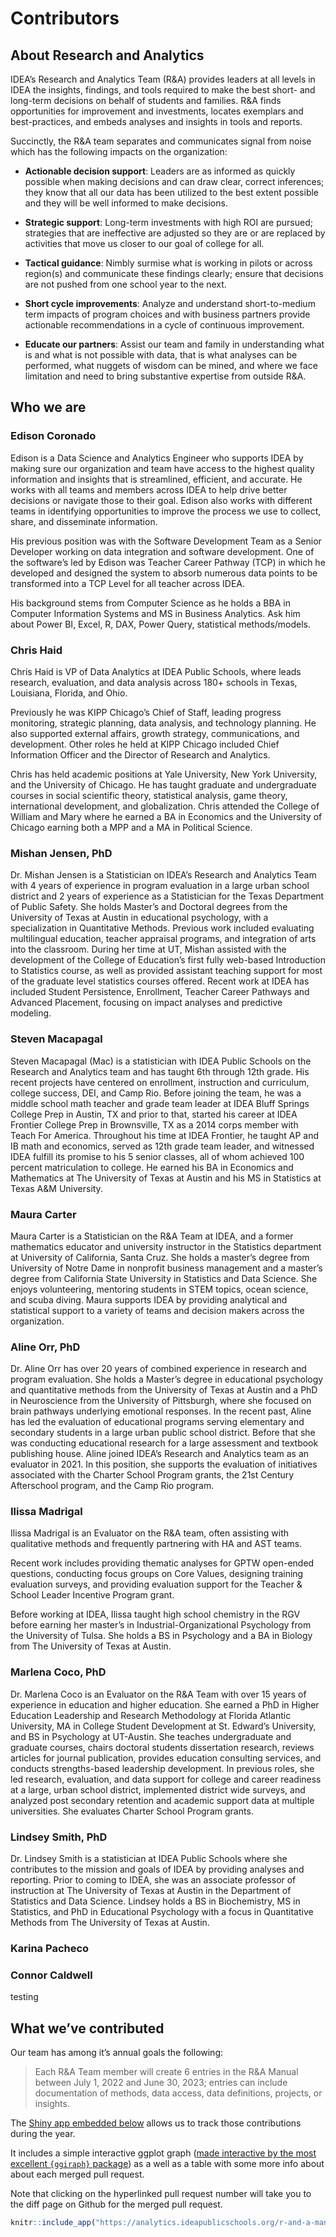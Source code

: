 # Contributors {#who}

## About Research and Analytics

IDEA's Research and Analytics Team (R&A) provides leaders at all levels in IDEA the insights, findings, and tools required to make the best short- and long-term decisions on behalf of students and families.  R&A finds opportunities for improvement and investments, locates exemplars and best-practices, and embeds analyses and insights in tools and reports. 

Succinctly, the R&A team separates and communicates signal from noise which has the following impacts on the organization:

* **Actionable decision support**: Leaders are as informed as quickly possible when making decisions and can draw clear, correct inferences; they know that all our data has been utilized to the best extent possible and they will be well informed to make decisions.

* **Strategic support**: Long-term investments with high ROI are pursued; strategies that are ineffective are adjusted so they are or are replaced by activities that move us closer to our goal of college for all. 

* **Tactical guidance**: Nimbly surmise what is working in pilots or across region(s) and communicate these findings clearly; ensure that decisions are not pushed from one school year to the next.

*	**Short cycle improvements**: Analyze and understand short-to-medium term impacts of program choices and with business partners provide actionable recommendations in a cycle of continuous improvement.

* **Educate our partners**: Assist our team and family in understanding what is and what is not possible with data, that is what analyses can be performed, what nuggets of wisdom can be mined, and where we face limitation and need to bring substantive expertise from outside R&A.   



## Who we are

### Edison Coronado

Edison is a Data Science and Analytics Engineer who supports IDEA by making sure our organization and team have access to the highest quality information and insights that is streamlined, efficient, and accurate.  He works with all teams and members across IDEA to help drive better decisions or navigate those to their goal. Edison also works with different teams in identifying opportunities to improve the process we use to collect, share, and disseminate information.

His previous position was with the Software Development Team as a Senior Developer working on data integration and software development. One of the software’s led by Edison was Teacher Career Pathway (TCP) in which he developed and designed the system to absorb numerous data points to be transformed into a TCP Level for all teacher across IDEA.

His background stems from Computer Science as he holds a BBA in Computer Information Systems and MS in Business Analytics. Ask him about Power BI, Excel, R, DAX, Power Query, statistical methods/models. 

### Chris Haid 
Chris Haid is VP of Data Analytics at IDEA Public Schools, where leads research, evaluation, and data analysis across 180+ schools in Texas, Louisiana, Florida, and Ohio.

Previously he was KIPP Chicago’s Chief of Staff, leading progress monitoring, strategic planning, data analysis, and technology planning. He also supported external affairs, growth strategy, communications, and development. Other roles he held at KIPP Chicago included Chief Information Officer and the Director of Research and Analytics.

Chris has held academic positions at Yale University, New York University, and the University of Chicago. He has taught graduate and undergraduate courses in social scientific theory, statistical analysis, game theory, international development, and globalization. Chris attended the College of William and Mary where he earned a BA in Economics and the University of Chicago earning both a MPP and a MA in Political Science.

### Mishan Jensen, PhD
Dr. Mishan Jensen is a Statistician on IDEA’s Research and Analytics Team with 4 years of experience in program evaluation in a large urban school district and 2 years of experience as a Statistician for the Texas Department of Public Safety. She holds Master's and Doctoral degrees from the University of Texas at Austin in educational psychology, with a specialization in Quantitative Methods. Previous work included evaluating multilingual education, teacher appraisal programs, and integration of arts into the classroom. During her time at UT, Mishan assisted with the development of the College of Education’s first fully web-based Introduction to Statistics course, as well as provided assistant teaching support for most of the graduate level statistics courses offered. Recent work at IDEA has included Student Persistence, Enrollment, Teacher Career Pathways and Advanced Placement, focusing on impact analyses and predictive modeling.

### Steven Macapagal
Steven Macapagal (Mac) is a statistician with IDEA Public Schools on the Research and Analytics team and has taught 6th through 12th grade. His recent projects have centered on enrollment, instruction and curriculum, college success, DEI, and Camp Rio. Before joining the team, he was a middle school math teacher and grade team leader at IDEA Bluff Springs College Prep in Austin, TX and prior to that, started his career at IDEA Frontier College Prep in Brownsville, TX as a 2014 corps member with Teach For America. Throughout his time at IDEA Frontier, he taught AP and IB math and economics, served as 12th grade team leader, and witnessed IDEA fulfill its promise to his 5 senior classes, all of whom achieved 100 percent matriculation to college. He earned his BA in Economics and Mathematics at The University of Texas at Austin and his MS in Statistics at Texas A&M University. 


### Maura Carter
Maura Carter is a Statistician on the R&A Team at IDEA, and a former mathematics educator and university instructor in the Statistics department at University of California, Santa Cruz. She holds a master's degree from University of Notre Dame in nonprofit business management and a master's degree from California State University in Statistics and Data Science. She enjoys volunteering, mentoring students in STEM topics, ocean science, and scuba diving. Maura supports IDEA by providing analytical and statistical support to a variety of teams and decision makers across the organization.

### Aline Orr, PhD
Dr. Aline Orr has over 20 years of combined experience in research and program evaluation. She holds a Master's degree in educational psychology and quantitative methods from the University of Texas at Austin and a PhD in Neuroscience from the University of Pittsburgh, where she focused on brain pathways underlying emotional responses. In the recent past, Aline has led the evaluation of educational programs serving elementary and secondary students in a large urban public school district. Before that she was conducting educational research for a large assessment and textbook publishing house. Aline joined IDEA's Research and Analytics team as an evaluator in 2021. In this position, she supports the evaluation of initiatives associated with the Charter School Program grants, the 21st Century Afterschool program, and the Camp Rio program.


### Ilissa Madrigal
Ilissa Madrigal is an Evaluator on the R&A team, often assisting with qualitative methods and frequently partnering with HA and AST teams. 

Recent work includes providing thematic analyses for GPTW open-ended questions, conducting focus groups on Core Values, designing training evaluation surveys, and providing evaluation support for the Teacher & School Leader Incentive Program grant.  

Before working at IDEA, Ilissa taught high school chemistry in the RGV before earning her master's in Industrial-Organizational Psychology from the University of Tulsa. She holds a BS in Psychology and a BA in Biology from The University of Texas at Austin.


### Marlena Coco, PhD
Dr. Marlena Coco is an Evaluator on the R&A Team with over 15 years of experience in education and higher education. She earned a PhD in Higher Education Leadership and Research Methodology at Florida Atlantic University, MA in College Student Development at St. Edward’s University, and BS in Psychology at UT-Austin. She teaches undergraduate and graduate courses, chairs doctoral students dissertation research, reviews articles for journal publication, provides education consulting services, and conducts strengths-based leadership development. In previous roles, she led research, evaluation, and data support for college and career readiness at a large, urban school district, implemented district wide surveys, and analyzed post secondary retention and academic support data at multiple universities. She evaluates Charter School Program grants.


### Lindsey Smith, PhD
Dr. Lindsey Smith is a statistician at IDEA Public Schools where she contributes to the mission and goals of IDEA by providing analyses and reporting. Prior to coming to IDEA, she was an associate professor of instruction at The University of Texas at Austin in the Department of Statistics and Data Science. Lindsey holds a BS in Biochemistry, MS in Statistics, and PhD in Educational Psychology with a focus in Quantitative Methods from The University of Texas at Austin.


### Karina Pacheco


### Connor Caldwell
testing

## What we've contributed

Our team has among it's annual goals the following:

> Each R&A Team member will create 6 entries in the R&A Manual between July 1, 2022 and June 30, 2023; entries can include documentation of methods, data access, data definitions, projects, or insights.

The [Shiny app embedded below](https://analytics.ideapublicschools.org/r-and-a-manual-update-tracker/) allows us to track those contributions during the year. 

It includes a simple interactive ggplot graph ([made interactive by the most excellent `{ggiraph}` package ](https://davidgohel.github.io/ggiraph/)) as a well as a table with some more info about about each merged pull request. 

Note that clicking on the hyperlinked pull request number will take you to the diff page on Github for the merged pull request. 




```r
knitr::include_app("https://analytics.ideapublicschools.org/r-and-a-manual-update-tracker/")
```

